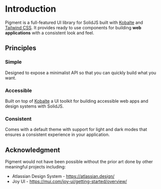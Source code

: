 # Introduction

Pigment is a full-featured UI library for SolidJS built with [Kobalte](https://kobalte.dev) and [Tailwind CSS](https://tailwindcss.com/). It provides ready to use components for building **web applications** with a consistent look and feel.

## Principles

### Simple

Designed to expose a minimalist API so that you can quickly build what you want.

### Accessible

Built on top of [Kobalte](https://kobalte.dev) a UI toolkit for building accessible web apps and design systems with SolidJS.

### Consistent

Comes with a default theme with support for light and dark modes that ensures a consistent experience in your application.

## Acknowledgment

Pigment would not have been possible without the prior art done by other meaningful projects including:

- Atlassian Design System - https://atlassian.design/
- Joy UI - https://mui.com/joy-ui/getting-started/overview/

